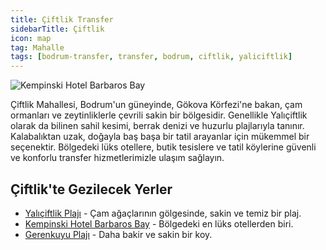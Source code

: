 ```yaml
---
title: Çiftlik Transfer
sidebarTitle: Çiftlik
icon: map
tag: Mahalle
tags: [bodrum-transfer, transfer, bodrum, ciftlik, yaliciftlik]
---
```


<img src="https://res.cloudinary.com/djzzikcey/image/upload/v1752961688/bodrum-transfer/kempinski-hotel-barbaros-bay.jpg" alt="Kempinski Hotel Barbaros Bay" />

Çiftlik Mahallesi, Bodrum'un güneyinde, Gökova Körfezi'ne bakan, çam ormanları ve zeytinliklerle çevrili sakin bir bölgesidir. Genellikle Yalıçiftlik olarak da bilinen sahil kesimi, berrak denizi ve huzurlu plajlarıyla tanınır. Kalabalıktan uzak, doğayla baş başa bir tatil arayanlar için mükemmel bir seçenektir. Bölgedeki lüks otellere, butik tesislere ve tatil köylerine güvenli ve konforlu transfer hizmetlerimizle ulaşım sağlayın.

## Çiftlik'te Gezilecek Yerler

- [Yalıçiftlik Plajı](https://www.instagram.com/explore/tags/yaliciftlik/) - Çam ağaçlarının gölgesinde, sakin ve temiz bir plaj.
- [Kempinski Hotel Barbaros Bay](https://www.kempinski.com/tr/kempinski-hotel-barbaros-bay-bodrum) - Bölgedeki en lüks otellerden biri.
- [Gerenkuyu Plajı](https://www.instagram.com/explore/tags/gerenkuyu/) - Daha bakir ve sakin bir koy.